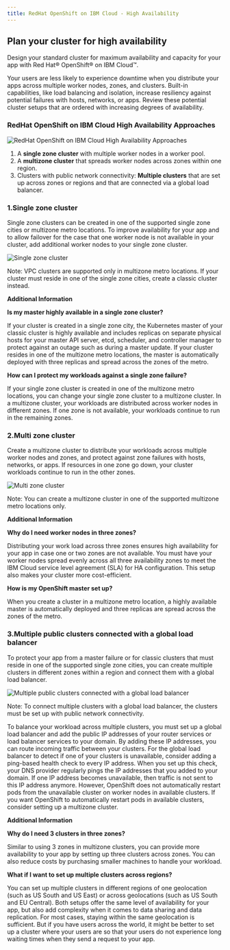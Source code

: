 ```yaml
---
title: RedHat OpenShift on IBM Cloud - High Availability
---
```



<PageDescription>


</PageDescription>


## **Plan your cluster for high availability**

Design your standard cluster for maximum availability and capacity for your app with Red Hat® OpenShift® on IBM Cloud™.

Your users are less likely to experience downtime when you distribute your apps across multiple worker nodes, zones, and clusters. Built-in capabilities, like load balancing and isolation, increase resiliency against potential failures with hosts, networks, or apps. Review these potential cluster setups that are ordered with increasing degrees of availability.

### RedHat OpenShift on IBM Cloud High Availability Approaches

![RedHat OpenShift on IBM Cloud High Availability Approaches](/images/roksha.png)

1. A **single zone cluster** with multiple worker nodes in a worker pool.
2. A **multizone cluster** that spreads worker nodes across zones within one region.
3. Clusters with public network connectivity: **Multiple clusters** that are set up across zones or regions and that are connected via a global load balancer.

### **1.Single zone cluster**

Single zone clusters can be created in one of the supported single zone cities or multizone metro locations. To improve availability for your app and to allow failover for the case that one worker node is not available in your cluster, add additional worker nodes to your single zone cluster.

![Single zone cluster](/images/singlezonecluster.png)

Note: VPC clusters are supported only in multizone metro locations. If your cluster must reside in one of the single zone cities, create a classic cluster instead. 

**Additional Information**

**Is my master highly available in a single zone cluster?**

If your cluster is created in a single zone city, the Kubernetes master of your classic cluster is highly available and includes replicas on separate physical hosts for your master API server, etcd, scheduler, and controller manager to protect against an outage such as during a master update. If your cluster resides in one of the multizone metro locations, the master is automatically deployed with three replicas and spread across the zones of the metro.

**How can I protect my workloads against a single zone failure?**

If your single zone cluster is created in one of the multizone metro locations, you can change your single zone cluster to a multizone cluster. In a multizone cluster, your workloads are distributed across worker nodes in different zones. If one zone is not available, your workloads continue to run in the remaining zones.

### **2.Multi zone cluster**

Create a multizone cluster to distribute your workloads across multiple worker nodes and zones, and protect against zone failures with hosts, networks, or apps. If resources in one zone go down, your cluster workloads continue to run in the other zones.

![Multi zone cluster](/images/multizonecluster.png)

Note: You can create a multizone cluster in one of the supported multizone metro locations only.

**Additional Information**

**Why do I need worker nodes in three zones?**

Distributing your work load across three zones ensures high availability for your app in case one or two zones are not available. You must have your worker nodes spread evenly across all three availability zones to meet the IBM Cloud service level agreement (SLA) for HA configuration. This setup also makes your cluster more cost-efficient.

**How is my OpenShift master set up?**

When you create a cluster in a multizone metro location, a highly available master is automatically deployed and three replicas are spread across the zones of the metro.

### **3.Multiple public clusters connected with a global load balancer**

To protect your app from a master failure or for classic clusters that must reside in one of the supported single zone cities, you can create multiple clusters in different zones within a region and connect them with a global load balancer.

![Multiple public clusters connected with a global load balancer](/images/multiplepublicclusters.png)

Note: To connect multiple clusters with a global load balancer, the clusters must be set up with public network connectivity.


To balance your workload across multiple clusters, you must set up a global load balancer and add the public IP addresses of your router services or load balancer services to your domain. By adding these IP addresses, you can route incoming traffic between your clusters. For the global load balancer to detect if one of your clusters is unavailable, consider adding a ping-based health check to every IP address. When you set up this check, your DNS provider regularly pings the IP addresses that you added to your domain. If one IP address becomes unavailable, then traffic is not sent to this IP address anymore. However, OpenShift does not automatically restart pods from the unavailable cluster on worker nodes in available clusters. If you want OpenShift to automatically restart pods in available clusters, consider setting up a multizone cluster.

**Additional Information**

**Why do I need 3 clusters in three zones?**

Similar to using 3 zones in multizone clusters, you can provide more availability to your app by setting up three clusters across zones. You can also reduce costs by purchasing smaller machines to handle your workload.

**What if I want to set up multiple clusters across regions?**

You can set up multiple clusters in different regions of one geolocation (such as US South and US East) or across geolocations (such as US South and EU Central). Both setups offer the same level of availability for your app, but also add complexity when it comes to data sharing and data replication. For most cases, staying within the same geolocation is sufficient. But if you have users across the world, it might be better to set up a cluster where your users are so that your users do not experience long waiting times when they send a request to your app.
